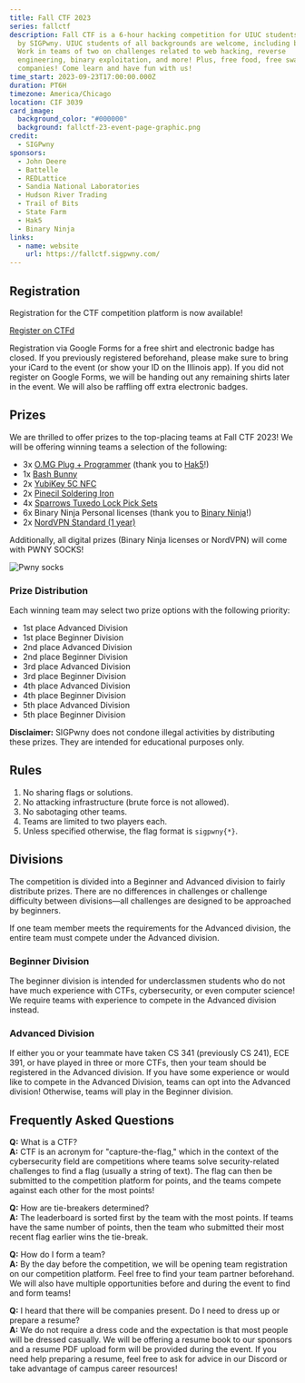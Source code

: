 ```yaml
---
title: Fall CTF 2023
series: fallctf
description: Fall CTF is a 6-hour hacking competition for UIUC students hosted
  by SIGPwny. UIUC students of all backgrounds are welcome, including beginners!
  Work in teams of two on challenges related to web hacking, reverse
  engineering, binary exploitation, and more! Plus, free food, free swag, and
  companies! Come learn and have fun with us!
time_start: 2023-09-23T17:00:00.000Z
duration: PT6H
timezone: America/Chicago
location: CIF 3039
card_image:
  background_color: "#000000"
  background: fallctf-23-event-page-graphic.png
credit:
  - SIGPwny
sponsors:
  - John Deere
  - Battelle
  - REDLattice
  - Sandia National Laboratories
  - Hudson River Trading
  - Trail of Bits
  - State Farm
  - Hak5
  - Binary Ninja
links:
  - name: website
    url: https://fallctf.sigpwny.com/
---
```

## Registration
Registration for the CTF competition platform is now available!

<a href="https://fallctf.sigpwny.com/" class="btn-primary mb-2">Register on CTFd</a>

<p class="mt-4">
Registration via Google Forms for a free shirt and electronic badge has closed. If you previously registered beforehand, please make sure to bring your iCard to the event (or show your ID on the Illinois app). If you did not register on Google Forms, we will be handing out any remaining shirts later in the event. We will also be raffling off extra electronic badges.
</p>

## Prizes
We are thrilled to offer prizes to the top-placing teams at Fall CTF 2023! We will be offering winning teams a selection of the following:
- 3x [O.MG Plug + Programmer](https://hak5.org/products/omg-plug) (thank you to [Hak5](https://hak5.org/)!)
- 1x [Bash Bunny](https://shop.hak5.org/products/bash-bunny)
- 2x [YubiKey 5C NFC](https://www.yubico.com/product/yubikey-5-series/yubikey-5c-nfc/)
- 2x [Pinecil Soldering Iron](https://pine64.com/product/pinecil-smart-mini-portable-soldering-iron/)
- 4x [Sparrows Tuxedo Lock Pick Sets](https://www.sparrowslockpicks.com/products/tuxedo-lock-pick-set)
- 6x Binary Ninja Personal licenses (thank you to [Binary Ninja](https://binary.ninja/)!)
- 2x [NordVPN Standard (1 year)](https://nordvpn.com/)

Additionally, all digital prizes (Binary Ninja licenses or NordVPN) will come with PWNY SOCKS!

![Pwny socks](./pwny-socks.png)

### Prize Distribution
Each winning team may select two prize options with the following priority:
- 1st place Advanced Division
- 1st place Beginner Division
- 2nd place Advanced Division
- 2nd place Beginner Division
- 3rd place Advanced Division
- 3rd place Beginner Division
- 4th place Advanced Division
- 4th place Beginner Division
- 5th place Advanced Division
- 5th place Beginner Division

**Disclaimer:** SIGPwny does not condone illegal activities by distributing these prizes. They are intended for educational purposes only.

## Rules
1. No sharing flags or solutions.
2. No attacking infrastructure (brute force is not allowed).
3. No sabotaging other teams.
4. Teams are limited to two players each.
5. Unless specified otherwise, the flag format is `sigpwny{*}`.

## Divisions
The competition is divided into a Beginner and Advanced division to fairly distribute prizes. There are no differences in challenges or challenge difficulty between divisions—all challenges are designed to be approached by beginners. 

If one team member meets the requirements for the Advanced division, the entire team must compete under the Advanced division.

### Beginner Division
The beginner division is intended for underclassmen students who do not have much experience with CTFs, cybersecurity, or even computer science! We require teams with experience to compete in the Advanced division instead.

### Advanced Division
If either you or your teammate have taken CS 341 (previously CS 241), ECE 391, or have played in three or more CTFs, then your team should be registered in the Advanced division. If you have some experience or would like to compete in the Advanced Division, teams can opt into the Advanced division! Otherwise, teams will play in the Beginner division.

## Frequently Asked Questions
**Q:** What is a CTF?  
**A:** CTF is an acronym for "capture-the-flag," which in the context of the cybersecurity field are competitions where teams solve security-related challenges to find a flag (usually a string of text). The flag can then be submitted to the competition platform for points, and the teams compete against each other for the most points!

**Q:** How are tie-breakers determined?  
**A:** The leaderboard is sorted first by the team with the most points. If teams have the same number of points, then the team who submitted their most recent flag earlier wins the tie-break.

**Q:** How do I form a team?  
**A:** By the day before the competition, we will be opening team registration on our competition platform. Feel free to find your team partner beforehand. We will also have multiple opportunities before and during the event to find and form teams!

**Q:** I heard that there will be companies present. Do I need to dress up or prepare a resume?  
**A:** We do not require a dress code and the expectation is that most people will be dressed casually. We will be offering a resume book to our sponsors and a resume PDF upload form will be provided during the event. If you need help preparing a resume, feel free to ask for advice in our Discord or take advantage of campus career resources!
